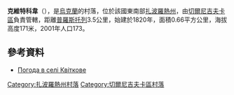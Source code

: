 {{coord|47|5|33|N|36|17|12|E|scale:100000|display=title}}

'''克維特科韋'''（{{lang-uk|Квіткове}}），是[[烏克蘭|烏克蘭]]的村落，位於該國東南部[[扎波羅熱州|扎波羅熱州]]，由[[切爾尼吉夫卡區|切爾尼吉夫卡區]]負責管轄，距離[[普羅斯托列_(切爾尼吉夫卡區)|普羅斯托列]]3.5公里，始建於1820年，面積0.66平方公里，海拔高度171米，2001年人口173。

==參考資料==
* [http://weather.in.ua/ua/zaporozhskaja/10370 Погода в селі Квіткове] {{Wayback|url=http://weather.in.ua/ua/zaporozhskaja/10370 |date=20111220164042 }}

[[Category:扎波羅熱州村落|Category:扎波羅熱州村落]]
[[Category:切爾尼吉夫卡區村落|Category:切爾尼吉夫卡區村落]]


{{Zaporizhia-geo-stub}}